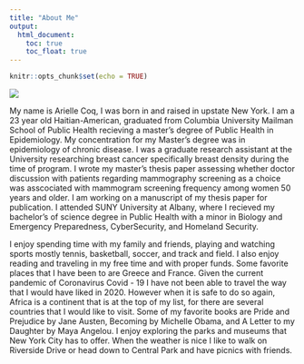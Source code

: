 ```yaml
---
title: "About Me"
output: 
  html_document:
    toc: true
    toc_float: true
---
```


```r
knitr::opts_chunk$set(echo = TRUE)
```

![](Arielle3.jpg)


My name is Arielle Coq, I was born in and raised in upstate New York. I am a 23 year old Haitian-American, graduated from Columbia University Mailman School of Public Health recieving a master's degree of Public Health in Epidemiology. My concentration for my Master's degree was in epidemiology of chronic disease. I was a graduate research assistant at the University researching breast cancer specifically breast density during the time of program. I wrote my master's thesis paper assessing whether doctor discussion with patients regarding mammography screening as a choice was asscociated with mammogram screening frequency among women 50 years and older. I am working on a manuscript of my thesis paper for publication. I attended SUNY University at Albany, where I recieved my bachelor's of science degree in Public Health with a minor in Biology and Emergency Preparedness, CyberSecurity, and Homeland Security. 

I enjoy spending time with my family and friends, playing and watching sports mostly tennis, basketball, soccer, and track and field. I also enjoy reading and traveling in my free time and with proper funds. Some favorite places that I have been to are Greece and France. Given the current pandemic of Coronavirus Covid - 19 I have not been able to travel the way that I would have liked in 2020. However when it is safe to do so again, Africa is a continent that is at the top of my list, for there are several countries that I would like to visit. Some of my favorite books are Pride and Prejudice by Jane Austen, Becoming by Michelle Obama, and A Letter to my Daughter by Maya Angelou. I enjoy exploring the parks and museums that New York City has to offer. When the weather is nice I like to walk on Riverside Drive or head down to Central Park and have picnics with friends. 